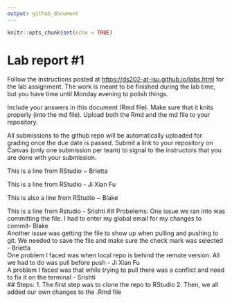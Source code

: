 ```yaml
---
output: github_document
---
```


<!-- README.md is generated from README.Rmd. Please edit the README.Rmd file -->

```r
knitr::opts_chunk$set(echo = TRUE)
```

# Lab report #1

Follow the instructions posted at <https://ds202-at-isu.github.io/labs.html> for the lab assignment. The work is meant to be finished during the lab time, but you have time until Monday evening to polish things.

Include your answers in this document (Rmd file). Make sure that it knits properly (into the md file). Upload both the Rmd and the md file to your repository.

All submissions to the github repo will be automatically uploaded for grading once the due date is passed. Submit a link to your repository on Canvas (only one submission per team) to signal to the instructors that you are done with your submission.


This is a line from RStudio \~ Brietta\

This is a line from RStudio - Ji Xian Fu\

This is also a line from RStudio \~ Blake\

This is a line from Rstudio - Srishti
## Probelems:
One issue we ran into was committing the file. I had to enter my global email for my changes to commit- Blake\
Another issue was getting the file to show up when pulling and pushing to git. We needed to save the file and make sure the check mark was selected - Brietta\
One problem I faced was when local repo is behind the remote version. All we had to do was pull before push - Ji Xian Fu\
A problem I faced was that while trying to pull there was a conflict and need to fix it on the terminal - Srishti\
## Steps:
1. The first step was to clone the repo to RStudio
2. Then, we all added our own changes to the .Rmd file
